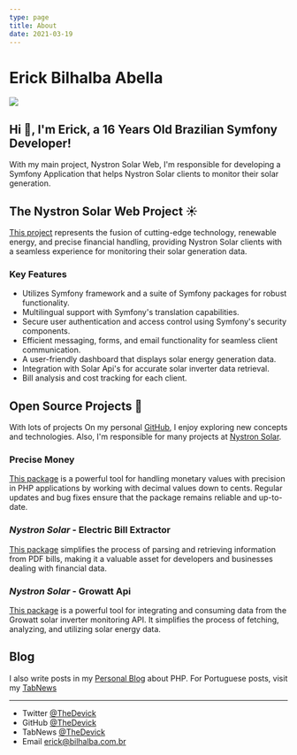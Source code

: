 ```yaml
---
type: page
title: About
date: 2021-03-19
---
```


# Erick Bilhalba Abella

<div style={{ display: 'flex', flexWrap: 'wrap', flexAlign: 'flex-start' }}>
    <img style={{ marginLeft: '0px', marginRight: '10px', borderRadius: '10%', objectFit: 'cover' }} src="https://www.gravatar.com/avatar/c4cb01ab683521cece7e52e6ea9e9262?s=200" />
    <div style={{ margin: '0px 0px 0px 0px', width: '60%', display: 'flex', flexDirection: 'column', justifyContent: 'center' }}>
        <h2 style={{ margin: '0px 0px 0px 0px' }} >Hi 👋, I'm Erick, a 16 Years Old Brazilian Symfony Developer!</h2>
        <p style={{ margin: '0px 0px 0px 0px' }} >With my main project, Nystron Solar Web, I'm responsible for developing a Symfony Application that helps Nystron Solar clients to monitor their solar generation.</p>
    </div>
</div>

## The Nystron Solar Web Project ☀️

[This project](https://solar.nystron.com.br) represents the fusion of cutting-edge technology, renewable energy, and precise financial handling, providing Nystron Solar clients with a seamless experience for monitoring their solar generation data.

### Key Features

- Utilizes Symfony framework and a suite of Symfony packages for robust functionality.
- Multilingual support with Symfony's translation capabilities.
- Secure user authentication and access control using Symfony's security components.
- Efficient messaging, forms, and email functionality for seamless client communication.
- A user-friendly dashboard that displays solar energy generation data.
- Integration with Solar Api's for accurate solar inverter data retrieval.
- Bill analysis and cost tracking for each client.

## Open Source Projects 🐘

With lots of projects On my personal [GitHub](https://github.com/TheDevick/), I enjoy exploring new concepts and technologies. Also, I'm responsible for many projects at [Nystron Solar](https://github.com/NystronSolar).

### Precise Money

[This package](https://github.com/TheDevick/PreciseMoney) is a powerful tool for handling monetary values with precision in PHP applications by working with decimal values down to cents. Regular updates and bug fixes ensure that the package remains reliable and up-to-date.

### _Nystron Solar_ - Electric Bill Extractor

[This package](https://github.com/NystronSolar/ElectricBillExtractor) simplifies the process of parsing and retrieving information from PDF bills, making it a valuable asset for developers and businesses dealing with financial data.

### _Nystron Solar_ - Growatt Api

[This package](https://github.com/NystronSolar/GrowattApi) is a powerful tool for integrating and consuming data from the Growatt solar inverter monitoring API. It simplifies the process of fetching, analyzing, and utilizing solar energy data.

## Blog

I also write posts in my [Personal Blog](https://thedevick.vercel.app/posts) about PHP. For Portuguese posts, visit my [TabNews](https://www.tabnews.com.br/TheDevick)

---

- Twitter [@TheDevick](https://twitter.com/TheDevick)
- GitHub [@TheDevick](https://github.com/TheDevick)
- TabNews [@TheDevick](https://tabnews.com.br/TheDevick)
- Email erick@bilhalba.com.br
